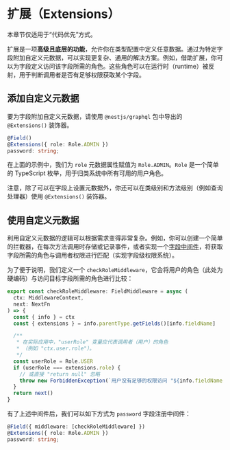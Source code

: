 # 扩展（Extensions）

<CalloutInfo type="warning">

本章节仅适用于“代码优先”方式。

</CalloutInfo>

扩展是一项**高级且底层的功能**，允许你在类型配置中定义任意数据。通过为特定字段附加自定义元数据，可以实现更复杂、通用的解决方案。例如，借助扩展，你可以为字段定义访问该字段所需的角色。这些角色可以在运行时（runtime）被反射，用于判断调用者是否有足够权限获取某个字段。

## 添加自定义元数据

要为字段附加自定义元数据，请使用 `@nestjs/graphql` 包中导出的 `@Extensions()` 装饰器。

```ts
@Field()
@Extensions({ role: Role.ADMIN })
password: string;
```

在上面的示例中，我们为 `role` 元数据属性赋值为 `Role.ADMIN`。`Role` 是一个简单的 TypeScript 枚举，用于归类系统中所有可用的用户角色。

注意，除了可以在字段上设置元数据外，你还可以在类级别和方法级别（例如查询处理器）使用 `@Extensions()` 装饰器。

## 使用自定义元数据

利用自定义元数据的逻辑可以根据需求变得非常复杂。例如，你可以创建一个简单的拦截器，在每次方法调用时存储或记录事件，或者实现一个[字段中间件](/graphql/field-middleware)，将获取字段所需的角色与调用者权限进行匹配（实现字段级权限系统）。

为了便于说明，我们定义一个 `checkRoleMiddleware`，它会将用户的角色（此处为硬编码）与访问目标字段所需的角色进行比较：

```ts
export const checkRoleMiddleware: FieldMiddleware = async (
  ctx: MiddlewareContext,
  next: NextFn
) => {
  const { info } = ctx
  const { extensions } = info.parentType.getFields()[info.fieldName]

  /**
   * 在实际应用中，"userRole" 变量应代表调用者（用户）的角色
   * （例如 "ctx.user.role"）。
   */
  const userRole = Role.USER
  if (userRole === extensions.role) {
    // 或直接 "return null" 忽略
    throw new ForbiddenException(`用户没有足够的权限访问 "${info.fieldName}" 字段。`)
  }
  return next()
}
```

有了上述中间件后，我们可以如下方式为 `password` 字段注册中间件：

```ts
@Field({ middleware: [checkRoleMiddleware] })
@Extensions({ role: Role.ADMIN })
password: string;
```
